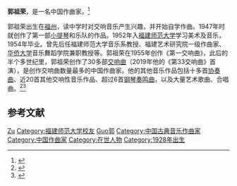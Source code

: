 '''郭祖荣'''{{BD|1928年|12月16日||}}，是一名中国作曲家。<ref>{{Cite web|title=著名作曲家郭祖荣作品专场音乐会在北京举行_文化频道_中华网|url=https://culture.china.com/11170621/20170223/30277303.html|accessdate=2021-01-24|work=culture.china.com}}</ref>

郭祖荣出生在[[福州市|福州]]，读中学时对交响音乐产生兴趣，并开始自学作曲。1947年时就创作了第一部[[小提琴|小提琴]]和乐队的作品。1952年入[[福建师范大学|福建师范大学]]学习美术及音乐，1954年毕业。曾先后任福建师范大学音乐系教授、福建艺术研究院一级作曲家、[[华侨大学|华侨大学]]音乐舞蹈学院兼职教授等。郭祖荣在1955年创作《第一交响曲》，此后的半个多世纪里，郭祖荣创作了30多部[[交響曲|交响曲]]（2019年他的《第33交响曲》首演），是创作交响曲数量最多的中国作曲家。他的其他音乐作品包括十多首[[协奏曲|协奏曲]]、近20首其他交响性音乐作品、超过6首[[奏鸣曲|钢琴奏鸣曲]]，以及大量艺术歌曲、合唱曲。<ref>{{Cite web|title=国家哲学社会科学文献中心|url=http://ncpssd.org/Literature/articleinfo.aspx?id=NzEwMTg2NzExOA==&type=am91cm5hbEFydGljbGU=&typename=5Lit5paH5pyf5YiK5paH56ug&nav=1&langType=1|access-date=2021-01-24|website=ncpssd.org}}</ref><ref>{{Cite web|title=郭祖荣交响曲选集_音乐_表演艺术_图书_图书_中国文联出版社|url=https://www.clapnet.cn/content/details32_6560.html|access-date=2021-01-24|website=www.clapnet.cn}}</ref>

==参考文献==
{{Reflist}}

{{Classical-composer-stub}}

{{Authority control}}

{{DEFAULTSORT:Guo郭}}
[[Category:郭姓|Zu]]
[[Category:福建师范大学校友|Category:福建师范大学校友]]
[[Category:20世紀古典音樂作曲家|Guo郭]]
[[Category:中国古典音乐作曲家|Category:中国古典音乐作曲家]]
[[Category:中国作曲家|Category:中国作曲家]]
[[Category:在世人物|Category:在世人物]]
[[Category:1928年出生|Category:1928年出生]]